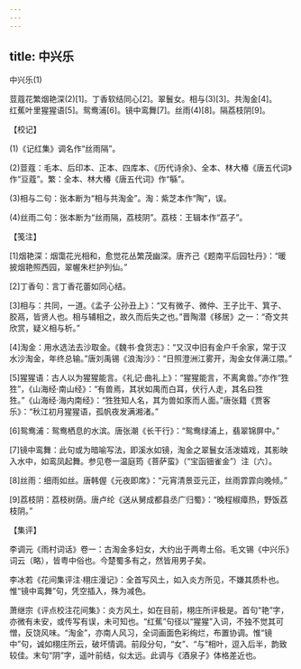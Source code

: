 ```yaml
---
---
---
```

title: 中兴乐
---



中兴乐(1)


荳蔻花繁烟艳深(2)[1]。丁香软结同心[2]。翠鬟女。相与(3)[3]。共淘金[4]。　　红蕉叶里猩猩语[5]。鸳鸯浦[6]。镜中鸾舞[7]。丝雨(4)[8]。隔荔枝阴[9]。





【校记】


(1)《记红集》调名作“丝雨隔”。

(2)荳蔻：毛本、后印本、正本、四库本、《历代诗余》、全本、林大椿《唐五代词》作“豆蔻”。繁：全本、林大椿《唐五代词》作“緐”。

(3)相与二句：张本断为“相与共淘金”。淘：紫芝本作“陶”，误。

(4)丝雨二句：张本断为“丝雨隔，荔枝阴”。荔枝：王辑本作“荔子”。





【笺注】


[1]烟艳深：烟霭花光相和，愈觉花丛繁茂幽深。唐齐己《题南平后园牡丹》：“暖披烟艳照西园，翠幄朱栏护列仙。”

[2]丁香句：言丁香花蕾如同心结。

[3]相与：共同，一道。《孟子·公孙丑上》：“又有微子、微仲、王子比干、箕子、胶鬲，皆贤人也。相与辅相之，故久而后失之也。”晋陶潜《移居》之一：“奇文共欣赏，疑义相与析。”

[4]淘金：用水选法去沙取金。《魏书·食货志》：“又汉中旧有金户千余家，常于汉水沙淘金，年终总输。”唐刘禹锡《浪淘沙》：“日照澄洲江雾开，淘金女伴满江隈。”

[5]猩猩语：古人以为猩猩能言。《礼记·曲礼上》：“猩猩能言，不离禽兽。”亦作“狌狌”，《山海经·南山经》：“有兽焉，其状如禺而白耳，伏行人走，其名曰狌狌。”《山海经·海内南经》：“狌狌知人名，其为兽如豕而人面。”唐张籍《贾客乐》：“秋江初月猩猩语，孤帆夜发满湘渚。”

[6]鸳鸯浦：鸳鸯栖息的水滨。唐张潮《长干行》：“鸳鸯绿浦上，翡翠锦屏中。”

[7]镜中鸾舞：此句或为暗喻写法，即溪水如镜，淘金之翠鬟女活泼嬉戏，其影映入水中，如鸾凤起舞。参见卷一温庭筠《菩萨蛮》（“宝函钿雀金”）注〔六〕。

[8]丝雨：细雨如丝。唐韩偓《元夜即席》：“元宵清景亚元正，丝雨霏霏向晚倾。”

[9]荔枝阴：荔枝树荫。唐卢纶《送从舅成都县丞广归蜀》：“晚程椒瘴热，野饭荔枝阴。”





【集评】


李调元《雨村词话》卷一：古淘金多妇女，大约出于两粤土俗。毛文锡《中兴乐》词云（略），皆粤中俗也。今楚蜀多有之，然皆用男子矣。

李冰若《花间集评注·栩庄漫记》：全首写风土，如入炎方所见，不嫌其质朴也。惟“镜中鸾舞”句，凭空插入，殊为减色。

萧继宗《评点校注花间集》：炎方风土，如在目前，栩庄所评极是。首句“艳”字，亦微有未安，或传写有误，未可知也。“红蕉”句径以“猩猩”入词，不独不觉其可憎，反饶风味。“淘金”，亦南人风习，全词画面色彩绚烂，布置协调。惟“镜中”句，诚如栩庄所云，破坏情调。前段分句，“女”、“与”相叶，逗入后半，韵致较佳。末句“阴”字，遥叶前结，似太远。此调与《酒泉子》体格差近也。
